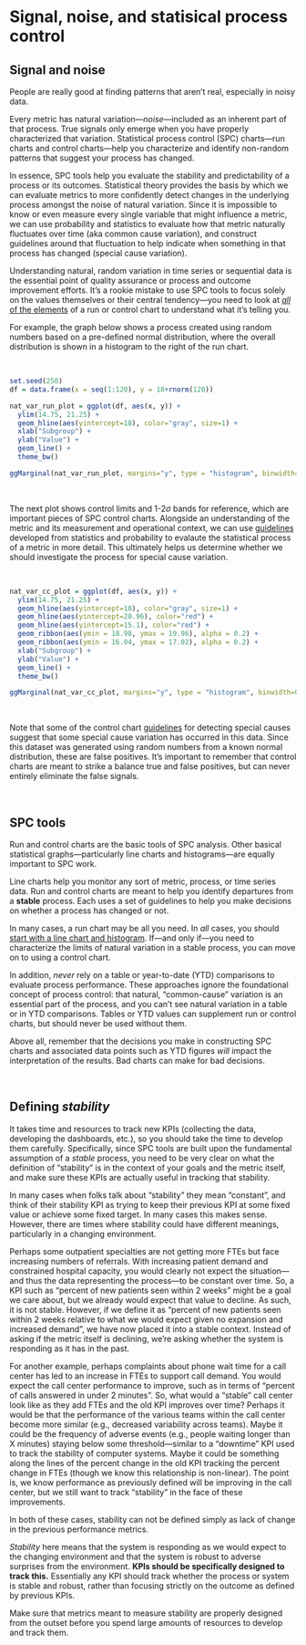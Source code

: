 # Signal, noise, and statisical process control {#SPC}

## Signal and noise

People are really good at finding patterns that aren't real, especially in noisy data.  

Every metric has natural variation---*noise*---included as an inherent part of that process. True signals only emerge when you have properly characterized that variation. Statistical process control (SPC) charts---run charts and control charts---help you characterize and identify non-random patterns that suggest your process has changed. 

In essence, SPC tools help you evaluate the stability and predictability of a process or its outcomes. Statistical theory provides the basis by which we can evaluate metrics to more confidently detect changes in the underlying process amongst the noise of natural variation. Since it is impossible to know or even measure every single variable that might influence a metric, we can use probability and statistics to evaluate how that metric naturally fluctuates over time (aka common cause variation), and construct guidelines around that fluctuation to help indicate when something in that process has changed (special cause variation). 

Understanding natural, random variation in time series or sequential data is the essential point of quality assurance or process and outcome improvement efforts. It's a rookie mistake to use SPC tools to focus solely on the values themselves or their central tendency---you need to look at [*all* of the elements](#guidelines) of a run or control chart to understand what it's telling you.  

For example, the graph below shows a process created using random numbers based on a pre-defined normal distribution, where the overall distribution is shown in a histogram to the right of the run chart.  

<br>  

```r
set.seed(250)
df = data.frame(x = seq(1:120), y = 18+rnorm(120))

nat_var_run_plot = ggplot(df, aes(x, y)) + 
  ylim(14.75, 21.25) +
  geom_hline(aes(yintercept=18), color="gray", size=1) +
  xlab("Subgroup") + 
  ylab("Value") +
  geom_line() + 
  theme_bw()

ggMarginal(nat_var_run_plot, margins="y", type = "histogram", binwidth=0.5)
```

<br>  

The next plot shows control limits and 1-2$\sigma$ bands for reference, which are important pieces of SPC control charts. Alongside an understanding of the metric and its measurement and operational context, we can use [guidelines](#guidelines) developed from statistics and probability to evalaute the statistical process of a metric in more detail. This ultimately helps us determine whether we should investigate the process for special cause variation.      

<br>  

```r
nat_var_cc_plot = ggplot(df, aes(x, y)) + 
  ylim(14.75, 21.25) +
  geom_hline(aes(yintercept=18), color="gray", size=1) +
  geom_hline(aes(yintercept=20.96), color="red") +
  geom_hline(aes(yintercept=15.1), color="red") +
  geom_ribbon(aes(ymin = 18.98, ymax = 19.96), alpha = 0.2) +
  geom_ribbon(aes(ymin = 16.04, ymax = 17.02), alpha = 0.2) +
  xlab("Subgroup") + 
  ylab("Value") +
  geom_line() + 
  theme_bw()

ggMarginal(nat_var_cc_plot, margins="y", type = "histogram", binwidth=0.5)
```

<br>  

Note that some of the control chart [guidelines](#guidelines) for detecting special causes suggest that some special cause variation has occurred in this data. Since this dataset was generated using random numbers from a known normal distribution, these are false positives. It's important to remember that control charts are meant to strike a balance true and false positives, but can never entirely eliminate the false signals. 

<br>  

## SPC tools

Run and control charts are the basic tools of SPC analysis. Other basical statistical graphs---particularly line charts and histograms---are equally important to SPC work.    

Line charts help you monitor any sort of metric, process, or time series data. Run and control charts are meant to help you identify departures from a **stable** process. Each uses a set of guidelines to help you make decisions on whether a process has changed or not. 

In many cases, a run chart may be all you need. In *all* cases, you should [start with a line chart and histogram](#histoline). If---and only if---you need to characterize the limits of natural variation in a stable process, you can move on to using a control chart.  

In addition, *never* rely on a table or year-to-date (YTD) comparisons to evaluate process performance. These approaches ignore the foundational concept of process control: that natural, "common-cause" variation is an essential part of the process, and you can't see natural variation in a table or in YTD comparisons. Tables or YTD values can supplement run or control charts, but should never be used without them. 

Above all, remember that the decisions you make in constructing SPC charts and associated data points such as YTD figures *will* impact the interpretation of the results. Bad charts can make for bad decisions. 

<br>  

## Defining *stability*

It takes time and resources to track new KPIs (collecting the data, developing the dashboards, etc.), so you should take the time to develop them carefully. Specifically, since SPC tools are built upon the fundamental assumption of a *stable* process, you need to be very clear on what the definition of "stability" is in the context of your goals and the metric itself, and make sure these KPIs are actually useful in tracking that stability.

In many cases when folks talk about "stability" they mean "constant", and think of their stability KPI as trying to keep their previous KPI at some fixed value or achieve some fixed target. In many cases this makes sense. However, there are times where stability could have different meanings, particularly in a changing environment. 

Perhaps some outpatient specialties are not getting more FTEs but face increasing numbers of referrals. With increasing patient demand and constrained hospital capacity, you would clearly not expect the situation---and thus the data representing the process---to be constant over time. So, a KPI such as "percent of new patients seen within 2 weeks" might be a goal we care about, but we already would expect that value to decline. As such, it is not stable. However, if we define it as "percent of new patients seen within 2 weeks relative to what we would expect given no expansion and increased demand", we have now placed it into a stable context. Instead of asking if the metric itself is declining, we're asking whether the system is responding as it has in the past.  

For another example, perhaps complaints about phone wait time for a call center has led to an increase in FTEs to support call demand. You would expect the call center performance to improve, such as in terms of "percent of calls answered in under 2 minutes". So, what would a "stable” call center look like as they add FTEs and the old KPI improves over time? Perhaps it would be that the performance of the various teams within the call center become more similar (e.g., decreased variability across teams). Maybe it could be the frequency of adverse events (e.g., people waiting longer than X minutes) staying below some threshold---similar to a "downtime" KPI used to track the stability of computer systems. Maybe it could be something along the lines of the percent change in the old KPI tracking the percent change in FTEs (though we know this relationship is non-linear). The point is, we know performance as previously defined will be improving in the call center, but we still want to track "stability" in the face of these improvements.  

In both of these cases, stability can not be defined simply as lack of change in the previous performance metrics.  

*Stability* here means that the system is responding as we would expect to the changing environment and that the system is robust to adverse surprises from the environment. **KPIs should be specifically designed to track this.** Essentially any KPI should track whether the process or system is stable and robust, rather than focusing strictly on the outcome as defined by previous KPIs. 

Make sure that metrics meant to measure stability are properly designed from the outset before you spend large amounts of resources to develop and track them. 
